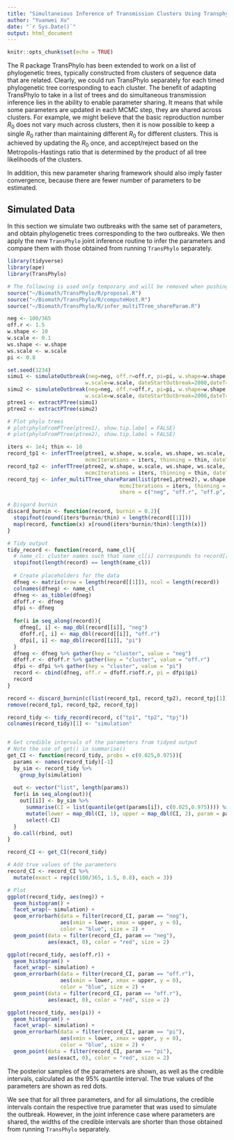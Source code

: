 ```yaml
---
title: "Simultaneious Inference of Transmission Clusters Using Transphylo"
author: "Yuanwei Xu"
date: "`r Sys.Date()`"
output: html_document
---
```


```r
knitr::opts_chunk$set(echo = TRUE)
```

The R package TransPhylo has been extended to work on a list of phylogenetic trees, typically constructed from clusters of sequence data that are related. Clearly, we could run TransPhylo separately for each timed phylogenetic tree corresponding to each cluster. The benefit of adapting TransPhylo to take in a list of trees and do simultaneous transmission inference lies in the ability to enable parameter sharing. It means that while some parameters are updated in each MCMC step, they are shared across clusters. For example, we might believe that the basic reproduction number $R_0$ does not vary much across clusters, then it is now possible to keep a single $R_0$ rather than maintaining different $R_0$ for different clusters. This is achieved by updating the $R_0$ once, and accept/reject based on the Metropolis-Hastings ratio that is determined by the product of all tree likelihoods of the clusters. 

In addition, this new parameter sharing framework should also imply faster convergence, because there are fewer number of parameters to be estimated.

## Simulated Data

In this section we simulate two outbreaks with the same set of parameters, and obtain phylogenetic trees corresponding to the two outbreaks. We then apply the new `TransPhylo` joint inference routine to infer the parameters and compare them with those obtained from running `TransPhylo` separately.

```r
library(tidyverse)
library(ape)
library(TransPhylo)

# The following is used only temporary and will be removed when pushing repo upstream
source("~/Biomath/TransPhylo/R/proposal.R")
source("~/Biomath/TransPhylo/R/computeHost.R")
source("~/Biomath/TransPhylo/R/infer_multiTTree_shareParam.R")
```

```r
neg <- 100/365
off.r <- 1.5
w.shape <- 10
w.scale <- 0.1
ws.shape <- w.shape
ws.scale <- w.scale
pi <- 0.8

set.seed(1234)
simu1 <- simulateOutbreak(neg=neg, off.r=off.r, pi=pi, w.shape=w.shape,
                         w.scale=w.scale, dateStartOutbreak=2000,dateT=2005)
simu2 <- simulateOutbreak(neg=neg, off.r=off.r, pi=pi, w.shape=w.shape,
                         w.scale=w.scale, dateStartOutbreak=2000,dateT=2005)
ptree1 <- extractPTree(simu1)
ptree2 <- extractPTree(simu2)

# Plot phylo trees
# plot(phyloFromPTree(ptree1), show.tip.label = FALSE)
# plot(phyloFromPTree(ptree2), show.tip.label = FALSE)

iters <- 1e4; thin <- 10
record_tp1 <- inferTTree(ptree1, w.shape, w.scale, ws.shape, ws.scale,
                         mcmcIterations = iters, thinning = thin, dateT = 2005)
record_tp2 <- inferTTree(ptree2, w.shape, w.scale, ws.shape, ws.scale,
                         mcmcIterations = iters, thinning = thin, dateT = 2005)
record_tpj <- infer_multiTTree_shareParam(list(ptree1,ptree2), w.shape, w.scale, ws.shape, ws.scale, 
                                    mcmcIterations = iters, thinning = thin, dateT = 2005,
                                    share = c("neg", "off.r", "off.p", "pi"))

# Disgard burnin 
discard_burnin <- function(record, burnin = 0.2){
  stopifnot(round(iters*burnin/thin) < length(record[[1]]))
  map(record, function(x) x[round(iters*burnin/thin):length(x)])
}

# Tidy output 
tidy_record <- function(record, name_cl){
  # name_cl: cluster names such that name_cl[i] corresponds to record[[i]]
  stopifnot(length(record) == length(name_cl))
  
  # Create placeholders for the data
  dfneg <- matrix(nrow = length(record[[1]]), ncol = length(record))
  colnames(dfneg) <- name_cl
  dfneg <- as_tibble(dfneg)
  dfoff.r <- dfneg
  dfpi <- dfneg
  
  for(i in seq_along(record)){
    dfneg[, i] <- map_dbl(record[[i]], "neg")
    dfoff.r[, i] <- map_dbl(record[[i]], "off.r")
    dfpi[, i] <- map_dbl(record[[i]], "pi")
  }
  dfneg <- dfneg %>% gather(key = "cluster", value = "neg")
  dfoff.r <- dfoff.r %>% gather(key = "cluster", value = "off.r")
  dfpi <- dfpi %>% gather(key = "cluster", value = "pi")
  record <- cbind(dfneg, off.r = dfoff.r$off.r, pi = dfpi$pi)
  record
}

record <- discard_burnin(c(list(record_tp1, record_tp2), record_tpj[1]))
remove(record_tp1, record_tp2, record_tpj)

record_tidy <- tidy_record(record, c("tp1", "tp2", "tpj"))
colnames(record_tidy)[1] <- "simulation"


# Get credible intervals of the parameters from tidyed output
# Note the use of get() in summarise()
get_CI <- function(record_tidy, probs = c(0.025,0.975)){
  params <- names(record_tidy)[-1]
  by_sim <- record_tidy %>% 
    group_by(simulation)
  
  out <- vector("list", length(params))
  for(i in seq_along(out)){
    out[[i]] <- by_sim %>% 
      summarise(CI = list(quantile(get(params[i]), c(0.025,0.975)))) %>%
      mutate(lower = map_dbl(CI, 1), upper = map_dbl(CI, 2), param = params[i]) %>% 
      select(-CI)
  }
  do.call(rbind, out)
}

record_CI <- get_CI(record_tidy)

# Add true values of the parameters
record_CI <- record_CI %>%
  mutate(exact = rep(c(100/365, 1.5, 0.8), each = 3))

```

```r
# Plot
ggplot(record_tidy, aes(neg)) +
  geom_histogram() +
  facet_wrap(~ simulation) +
  geom_errorbarh(data = filter(record_CI, param == "neg"), 
                 aes(xmin = lower, xmax = upper, y = 0), 
                 color = "blue", size = 2) +
  geom_point(data = filter(record_CI, param == "neg"), 
             aes(exact, 0), color = "red", size = 2)

ggplot(record_tidy, aes(off.r)) +
  geom_histogram() +
  facet_wrap(~ simulation) +
  geom_errorbarh(data = filter(record_CI, param == "off.r"), 
                 aes(xmin = lower, xmax = upper, y = 0), 
                 color = "blue", size = 2) +
  geom_point(data = filter(record_CI, param == "off.r"), 
             aes(exact, 0), color = "red", size = 2)

ggplot(record_tidy, aes(pi)) +
  geom_histogram() +
  facet_wrap(~ simulation) +
  geom_errorbarh(data = filter(record_CI, param == "pi"), 
                 aes(xmin = lower, xmax = upper, y = 0), 
                 color = "blue", size = 2) +
  geom_point(data = filter(record_CI, param == "pi"), 
             aes(exact, 0), color = "red", size = 2)
```


The posterior samples of the parameters are shown, as well as the credible intervals, calculated as the 95% quantile interval. The true values of the parameters are shown as red dots.

We see that for all three parameters, and for all simulations, the credible intervals contain the respective true parameter that was used to simulate the outbreak. However, in the joint inference case where parameters are shared, the widths of the credible intervals are shorter than those obtained from running `TransPhylo` separately. 
